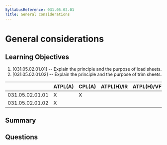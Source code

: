 ```yaml
---
SyllabusReference: 031.05.02.01
Title: General considerations
---
```


# General considerations

## Learning Objectives

1. [031.05.02.01.01] -- Explain the principle and the purpose of load sheets.
2. [031.05.02.01.02] -- Explain the principle and the purpose of trim sheets.

|                 | ATPL(A) | CPL(A) | ATPL(H)/IR | ATPL(H)/VFR | CPL(H) | IR  | CBIR(A) |
| --------------- | ------- | ------ | ---------- | ----------- | ------ | --- | ------- |
| 031.05.02.01.01 | X       | X      |            |             |        |     |         |
| 031.05.02.01.02 | X       |        |            |             |        |     |         |

## Summary

## Questions
